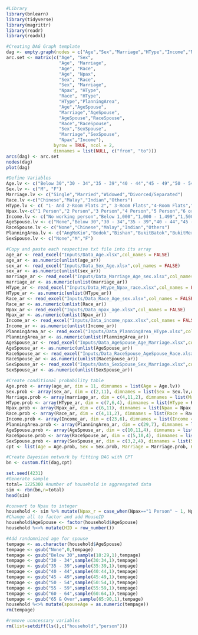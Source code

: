 
```{r message = FALSE}
#Library
library(bnlearn)
library(tidyverse)
library(magrittr)
library(readr)
library(readxl)
```

```{r}
#Creating DAG Graph template
dag <- empty.graph(nodes = c("Age","Sex","Marriage","HType","Income","Npax","Race","PlanningArea","AgeSpouse","RaceSpouse","SexSpouse"))
arc.set <- matrix(c("Age", "Sex",
                    "Age", "Marriage",
                    "Age", "Race",
                    "Age", "Npax",
                    "Sex", "Race",
                    "Sex", "Marriage",
                    "Npax", "HType",
                    "Race", "HType",
                    "HType","PlanningArea",
                    "Age","AgeSpouse",
                    "Marriage","AgeSpouse",
                    "AgeSpouse","RaceSpouse",
                    "Race","RaceSpouse",
                    "Sex","SexSpouse",
                    "Marriage","SexSpouse",
                    "Npax","Income"),
                  byrow = TRUE, ncol = 2,
                  dimnames = list(NULL, c("from", "to")))
arcs(dag) <- arc.set
nodes(dag)
plot(dag)
```
```{r}
#Define Variables
Age.lv <- c("Below 30","30 - 34","35 - 39","40 - 44","45 - 49","50 - 54","55 - 59","60 - 64","65 - 69","70 - 74","75 & Over")
Sex.lv <- c("M", "F")
Marriage.lv <- c("Single","Married","Widowed","Divorced/Separated")
Race.lv <-c("Chinese","Malay","Indian","Others")
HType.lv <- c( "1- And 2-Room Flats 2"," 3-Room Flats","4-Room Flats","5-Room And Executive Flats","Condo- Miniums And Other Apartments","Landed Properties","Others")
Npax.lv<-c("1 Person","2 Person","3 Person","4 Person","5 Person","6 or more")
Income.lv <- c("No working person","Below 1,000","1,000 - 1,499","1,500 - 1,999","2,000 - 2,499","2,500 - 2,999","3,000 - 3,499","3,500 - 3,999","4,000 - 4,499","4,500 - 4,999","5,000 - 5,999","6,000 - 6,999","7,000 - 7,999","8,000 - 8,999","9,000 - 9,999","10,000 - 10,999","11,000 - 11,999","12,000 - 12,999","13,000 - 13,999","14,000 - 14,999","15,000 - 17,499","17,500 - 19,999","20,000 & Over")
AgeSpouse.lv <- c("None","Below 30","30 - 34","35 - 39","40 - 44","45 - 49","50 - 54","55 - 59","60 - 64","65 & Over")
RaceSpouse.lv <- c("None","Chinese","Malay","Indian","Others")
PlanningArea.lv <- c("AngMoKio","Bedok","Bishan","BukitBatok","BukitMerah","BukitPanjang","BukitTimah","ChoaChuKang","Clementi","Geylang","Hougang","JurongEast","JurongWest","Kallang","MarineParade","Novena","Outram","PasirRis","Punggol","Queenstown","Sembawang","Sengkang","Serangoon","Tampines","Tanglin","ToaPayoh","Woodlands","Yishun","Others")
SexSpouse.lv <- c("None","M","F")
```
```{r message=FALSE}
#Copy and paste each respective txt file into its array
age_ar <- read_excel("Inputs/Data_Age.xlsx",col_names = FALSE)
age_ar <- as.numeric(unlist(age_ar))
sex_ar <- read_excel("Inputs/Data_Sex_Age.xlsx",col_names = FALSE)
sex_ar <- as.numeric(unlist(sex_ar))
marriage_ar <- read_excel("Inputs/Data_Marriage_Age_sex.xlsx",col_names = FALSE)
marriage_ar <- as.numeric(unlist(marriage_ar))
HType_ar <- read_excel("Inputs/Data_Htype_Npax_race.xlsx",col_names = FALSE)
HType_ar <- as.numeric(unlist(HType_ar))
Race_ar <- read_excel("Inputs/Data_Race_Age_sex.xlsx",col_names = FALSE)
Race_ar <- as.numeric(unlist(Race_ar))
Npax_ar <- read_excel("Inputs/Data_npax_age.xlsx",col_names = FALSE)
Npax_ar <- as.numeric(unlist(Npax_ar))
Income_ar <- read_excel("Inputs/Data_income_npax.xlsx",col_names = FALSE)
Income_ar <- as.numeric(unlist(Income_ar))
PlanningArea_ar <- read_excel("Inputs/Data_PlanningArea_HType.xlsx",col_names = FALSE)
PlanningArea_ar <- as.numeric(unlist(PlanningArea_ar))
AgeSpouse_ar <- read_excel("Inputs/Data_AgeSpouse_Age_Marriage.xlsx",col_names = FALSE)
AgeSpouse_ar <- as.numeric(unlist(AgeSpouse_ar))
RaceSpouse_ar <- read_excel("Inputs/Data_RaceSpouse_AgeSpouse_Race.xlsx",col_names = FALSE)
RaceSpouse_ar <- as.numeric(unlist(RaceSpouse_ar))
SexSpouse_ar <- read_excel("Inputs/Data_SexSpouse_Sex_Marriage.xlsx",col_names = FALSE)
SexSpouse_ar <- as.numeric(unlist(SexSpouse_ar))
```
```{r}
#Create conditional probability table
Age.prob <- array(age_ar, dim = 11, dimnames = list(Age = Age.lv))
Sex.prob <- array(sex_ar, dim = c(2,11), dimnames = list(Sex = Sex.lv,Age = Age.lv))
Marriage.prob <- array(marriage_ar, dim = c(4,11,2), dimnames = list(Marriage = Marriage.lv, Age = Age.lv, Sex = Sex.lv))
HType.prob <- array(HType_ar, dim = c(7,6,4), dimnames = list(HType = HType.lv, Npax = Npax.lv, Race = Race.lv))
Npax.prob <- array(Npax_ar, dim = c(6,11), dimnames = list(Npax = Npax.lv,Age = Age.lv))
Race.prob <- array(Race_ar, dim = c(4,11,2), dimnames = list(Race = Race.lv,Age = Age.lv, Sex = Sex.lv))
Income.prob <- array(Income_ar, dim = c(23,6), dimnames = list(Income = Income.lv,Npax = Npax.lv))
PlanningArea.prob <- array(PlanningArea_ar, dim = c(29,7), dimnames = list(PlanningArea = PlanningArea.lv,HType= HType.lv))
AgeSpouse.prob <- array(AgeSpouse_ar, dim = c(10,11,4), dimnames = list(AgeSpouse = AgeSpouse.lv,Age= Age.lv,Marriage=Marriage.lv))
RaceSpouse.prob <- array(RaceSpouse_ar, dim = c(5,10,4), dimnames = list(RaceSpouse = RaceSpouse.lv,AgeSpouse= AgeSpouse.lv,Race=Race.lv))
SexSpouse.prob <- array(SexSpouse_ar, dim = c(3,2,4), dimnames = list(SexSpouse = SexSpouse.lv,Sex = Sex.lv,Marriage=Marriage.lv))
cpt <- list(Age = Age.prob, Sex = Sex.prob, Marriage = Marriage.prob, HType = HType.prob,Race = Race.prob,Npax = Npax.prob,Income = Income.prob,PlanningArea = PlanningArea.prob,AgeSpouse = AgeSpouse.prob,RaceSpouse = RaceSpouse.prob,SexSpouse = SexSpouse.prob)
```
```{r}
#Create Bayesian network by fitting DAG with CPT
bn <- custom.fit(dag,cpt)
```
```{r}
set.seed(4231)
#Generate sample 
total= 1225300 #number of household in aggreagated data
sim <- rbn(bn,n=total)
head(sim)
```
```{r}
#convert to Npax to integer
household <- sim %>% mutate(Npax_r = case_when(Npax=="1 Person" ~ 1, Npax =="2 Person" ~ 2, Npax =="3 Person" ~3, Npax =="4 Person" ~ 4, Npax == "5 Person" ~ 5, Npax == "6 or more" ~ 6))
#Change all to factor and add HouseID
household$AgeSpouse <- factor(household$AgeSpouse)
household %<>% mutate(HID = row_number())

#Add randomnized age for spouse
tempage <- as.character(household$AgeSpouse)
tempage <- gsub("None",0,tempage)
tempage <- gsub("Below 30",sample(18:29,1),tempage)
tempage <- gsub("30 - 34",sample(30:34,1),tempage)
tempage <- gsub("35 - 39",sample(35:39,1),tempage)
tempage <- gsub("40 - 44",sample(40:44,1),tempage)
tempage <- gsub("45 - 49",sample(45:49,1),tempage)
tempage <- gsub("50 - 54",sample(50:54,1),tempage)
tempage <- gsub("55 - 59",sample(55:59,1),tempage)
tempage <- gsub("60 - 64",sample(60:64,1),tempage)
tempage <- gsub("65 & Over",sample(65:90,1),tempage)
household %<>% mutate(spouseAge = as.numeric(tempage))
rm(tempage)

#remove unncessary variables
rm(list=setdiff(ls(),c("household","person")))
```
